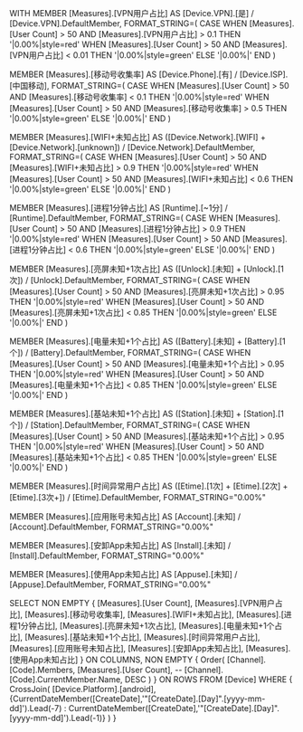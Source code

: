 WITH MEMBER [Measures].[VPN用户占比] AS
[Device.VPN].[是] / [Device.VPN].DefaultMember,
FORMAT_STRING=(
    CASE
    WHEN [Measures].[User Count] > 50 AND [Measures].[VPN用户占比] > 0.1 THEN '|0.00%|style=red' 
	WHEN [Measures].[User Count] > 50 AND [Measures].[VPN用户占比] < 0.01 THEN '|0.00%|style=green' 
	ELSE '|0.00%|'
	END
)

MEMBER [Measures].[移动号收集率] AS
[Device.Phone].[有] / [Device.ISP].[中国移动],
FORMAT_STRING=(
	CASE
    WHEN [Measures].[User Count] > 50 AND [Measures].[移动号收集率] < 0.1 THEN '|0.00%|style=red'
	WHEN [Measures].[User Count] > 50 AND [Measures].[移动号收集率] > 0.5 THEN '|0.00%|style=green'
    ELSE '|0.00%|'
	END
)

MEMBER [Measures].[WIFI+未知占比] AS
([Device.Network].[WIFI] + [Device.Network].[unknown]) / [Device.Network].DefaultMember,
FORMAT_STRING=(
    CASE
	WHEN [Measures].[User Count] > 50 AND [Measures].[WIFI+未知占比] > 0.9 THEN '|0.00%|style=red'
    WHEN [Measures].[User Count] > 50 AND [Measures].[WIFI+未知占比] < 0.6 THEN '|0.00%|style=green'
    ELSE '|0.00%|'
	END
)

MEMBER [Measures].[进程1分钟占比] AS
[Runtime].[~1分] / [Runtime].DefaultMember,
FORMAT_STRING=(
	CASE
    WHEN [Measures].[User Count] > 50 AND [Measures].[进程1分钟占比] > 0.9 THEN '|0.00%|style=red'
    WHEN [Measures].[User Count] > 50 AND [Measures].[进程1分钟占比] < 0.6 THEN '|0.00%|style=green'
    ELSE '|0.00%|'
	END
)

MEMBER [Measures].[亮屏未知+1次占比] AS
([Unlock].[未知] + [Unlock].[1次]) / [Unlock].DefaultMember,
FORMAT_STRING=(
    CASE
	WHEN [Measures].[User Count] > 50 AND [Measures].[亮屏未知+1次占比] > 0.95 THEN '|0.00%|style=red'
    WHEN [Measures].[User Count] > 50 AND [Measures].[亮屏未知+1次占比] < 0.85 THEN '|0.00%|style=green'
    ELSE '|0.00%|'
	END
)

MEMBER [Measures].[电量未知+1个占比] AS
([Battery].[未知] + [Battery].[1个]) / [Battery].DefaultMember,
FORMAT_STRING=(
    CASE
	WHEN [Measures].[User Count] > 50 AND [Measures].[电量未知+1个占比] > 0.95 THEN '|0.00%|style=red'
    WHEN [Measures].[User Count] > 50 AND [Measures].[电量未知+1个占比] < 0.85 THEN '|0.00%|style=green'
    ELSE '|0.00%|'
	END
)

MEMBER [Measures].[基站未知+1个占比] AS
([Station].[未知] + [Station].[1个]) / [Station].DefaultMember,
FORMAT_STRING=(
	CASE
    WHEN [Measures].[User Count] > 50 AND [Measures].[基站未知+1个占比] > 0.95 THEN '|0.00%|style=red'
    WHEN [Measures].[User Count] > 50 AND [Measures].[基站未知+1个占比] < 0.85 THEN '|0.00%|style=green'
    ELSE '|0.00%|'
	END
)

MEMBER [Measures].[时间异常用户占比] AS
([Etime].[1次] + [Etime].[2次] + [Etime].[3次+]) / [Etime].DefaultMember,
FORMAT_STRING="0.00%"

MEMBER [Measures].[应用账号未知占比] AS
[Account].[未知] / [Account].DefaultMember,
FORMAT_STRING="0.00%"

MEMBER [Measures].[安卸App未知占比] AS
[Install].[未知] / [Install].DefaultMember,
FORMAT_STRING="0.00%"

MEMBER [Measures].[使用App未知占比] AS
[Appuse].[未知] / [Appuse].DefaultMember,
FORMAT_STRING="0.00%"

SELECT
NON EMPTY {
    [Measures].[User Count],
    [Measures].[VPN用户占比],
    [Measures].[移动号收集率],
    [Measures].[WIFI+未知占比],
	[Measures].[进程1分钟占比],
	[Measures].[亮屏未知+1次占比],
	[Measures].[电量未知+1个占比],
	[Measures].[基站未知+1个占比],
	[Measures].[时间异常用户占比],
	[Measures].[应用账号未知占比],
	[Measures].[安卸App未知占比],
	[Measures].[使用App未知占比]
} ON COLUMNS,
NON EMPTY {
    Order(
        [Channel].[Code].Members,
        [Measures].[User Count],
	--	[Channel].[Code].CurrentMember.Name,
        DESC
    )
} ON ROWS
FROM [Device]
WHERE {
    CrossJoin(
        [Device.Platform].[android],
        {CurrentDateMember([CreateDate],'"[CreateDate].[Day]"\.[yyyy-mm-dd]').Lead(-7) : CurrentDateMember([CreateDate],'"[CreateDate].[Day]"\.[yyyy-mm-dd]').Lead(-1)}
    )
}
